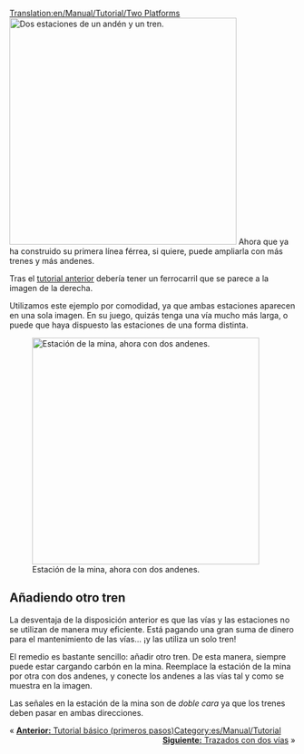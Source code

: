 [[Translation:en/Manual/Tutorial/Two Platforms]]
[[File:en/Manual/Tutorial/Singletrain.png|thumb|400px|right|Dos estaciones de un andén y un tren.]]
Ahora que ya ha construido su primera línea férrea, si quiere, puede ampliarla con más trenes y más andenes.

Tras el [[es/Manual/Tutorial/Tutorial|tutorial anterior]] debería tener un ferrocarril que se parece a la imagen de la derecha.

Utilizamos este ejemplo por comodidad, ya que ambas estaciones aparecen en una sola imagen. En su juego, quizás tenga una vía mucho más larga, o puede que haya dispuesto las estaciones de una forma distinta.

{{en/-}}[[File:en/Manual/Tutorial/TwotrainsOnetrack.png|thumb|400px|right|Estación de la mina, ahora con dos andenes.]]
== Añadiendo otro tren ==
La desventaja de la disposición anterior es que las vías y las estaciones no se utilizan de manera muy eficiente. Está pagando una gran suma de dinero para el mantenimiento de las vías... ¡y las utiliza un solo tren!

El remedio es bastante sencillo: añadir otro tren. De esta manera, siempre puede estar cargando carbón en la mina. Reemplace la estación de la mina por otra con dos andenes, y conecte los andenes a las vías tal y como se muestra en la imagen.

Las señales en la estación de la mina son de ''doble cara'' ya que los trenes deben pasar en ambas direcciones.

{{en/-}}
<span style="float: left">&laquo; [[es/Manual/Tutorial/Tutorial|'''Anterior:''' Tutorial básico (primeros pasos)]]</span>
<span style="float: right">[[es/Manual/Tutorial/Dos vías|'''Siguiente:''' Trazados con dos vías]] &raquo;</span>
{{en/-}}
[[Category:es/Manual/Tutorial]]